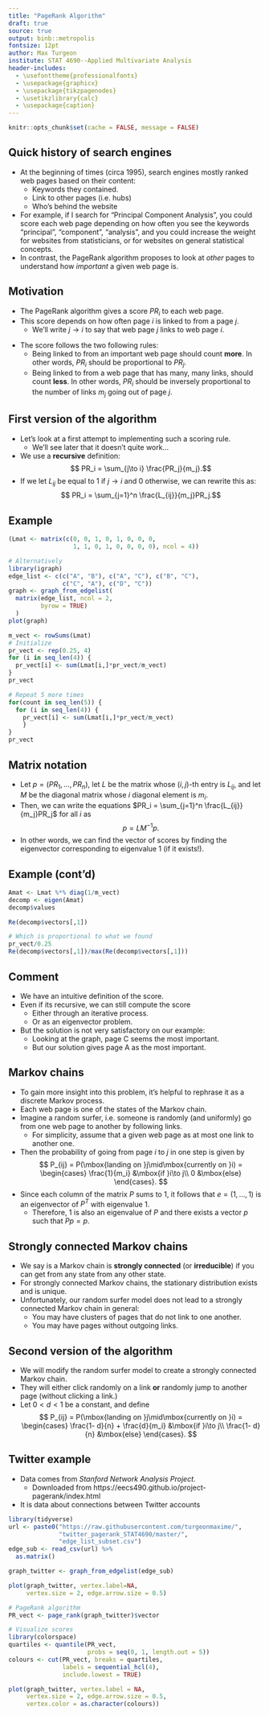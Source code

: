 ```yaml
---
title: "PageRank Algorithm"
draft: true
source: true
output: binb::metropolis
fontsize: 12pt
author: Max Turgeon
institute: STAT 4690--Applied Multivariate Analysis
header-includes:
  - \usefonttheme{professionalfonts}
  - \usepackage{graphicx}
  - \usepackage{tikzpagenodes}
  - \usetikzlibrary{calc}
  - \usepackage{caption}
---
```


```r
knitr::opts_chunk$set(cache = FALSE, message = FALSE)
```

## Quick history of search engines {.allowframebreaks}

  - At the beginning of times (circa 1995), search engines mostly ranked web pages based on their content:
    + Keywords they contained.
    + Link to other pages (i.e. hubs)
    + Who's behind the website
  - For example, if I search for "Principal Component Analysis", you could score each web page depending on how often you see the keywords "principal", "component", "analysis", and you could increase the weight for websites from statisticians, or for websites on general statistical concepts.
  - In contrast, the PageRank algorithm proposes to look at *other* pages to understand how *important* a given web page is.
  
## Motivation {.allowframebreaks}

\vspace{1.5cm}

  - The PageRank algorithm gives a score $PR_i$ to each web page.
  - This score depends on how often page $i$ is linked to from a page $j$.
    + We'll write $j\to i$ to say that web page $j$ links to web page $i$.
    
\vspace{1.5cm}
    
  - The score follows the two following rules:
    + Being linked to from an important web page should count **more**. In other words, $PR_i$ should be proportional to $PR_j$.
    + Being linked to from a web page that has many, many links, should count **less**. In other words, $PR_i$ should be inversely proportional to the number of links $m_j$ going out of page $j$.

## First version of the algorithm

  - Let's look at a first attempt to implementing such a scoring rule.
    + We'll see later that it doesn't quite work...
  - We use a **recursive** definition:
  $$ PR_i = \sum_{j\to i} \frac{PR_j}{m_j}.$$
  - If we let $L_{ij}$ be equal to 1 if $j\to i$ and 0 otherwise, we can rewrite this as:
  $$ PR_i = \sum_{j=1}^n \frac{L_{ij}}{m_j}PR_j.$$

## Example {.allowframebreaks}
  
```r
(Lmat <- matrix(c(0, 0, 1, 0, 1, 0, 0, 0,
                  1, 1, 0, 1, 0, 0, 0, 0), ncol = 4))
```

```r
# Alternatively
library(igraph)
edge_list <- c(c("A", "B"), c("A", "C"), c("B", "C"),
               c("C", "A"), c("D", "C"))
graph <- graph_from_edgelist(
  matrix(edge_list, ncol = 2,
         byrow = TRUE)
  )
plot(graph)
```

```r
m_vect <- rowSums(Lmat)
# Initialize
pr_vect <- rep(0.25, 4)
for (i in seq_len(4)) {
  pr_vect[i] <- sum(Lmat[i,]*pr_vect/m_vect)
}
pr_vect
```

```r
# Repeat 5 more times
for(count in seq_len(5)) {
  for (i in seq_len(4)) {
    pr_vect[i] <- sum(Lmat[i,]*pr_vect/m_vect)
    }
}
pr_vect
```

## Matrix notation

  - Let $p = (PR_1, \ldots, PR_n)$, let $L$ be the matrix whose $(i,j)$-th entry is $L_{ij}$, and let $M$ be the diagonal matrix whose $i$ diagonal element is $m_i$.
  - Then, we can write the equations $PR_i = \sum_{j=1}^n \frac{L_{ij}}{m_j}PR_j$ for all $i$ as
  $$p = LM^{-1}p.$$
  - In other words, we can find the vector of scores by finding the eigenvector corresponding to eigenvalue 1 (if it exists!).
  
## Example (cont'd) {.allowframebreaks}

```r
Amat <- Lmat %*% diag(1/m_vect)
decomp <- eigen(Amat)
decomp$values
```

```r
Re(decomp$vectors[,1])

# Which is proportional to what we found
pr_vect/0.25
Re(decomp$vectors[,1])/max(Re(decomp$vectors[,1]))
```

## Comment

  - We have an intuitive definition of the score.
  - Even if its recursive, we can still compute the score
    + Either through an iterative process.
    + Or as an eigenvector problem.
  - But the solution is not very satisfactory on our example:
    + Looking at the graph, page C seems the most important.
    + But our solution gives page A as the most important.
    
## Markov chains {.allowframebreaks}

  - To gain more insight into this problem, it's helpful to rephrase it as a discrete Markov process.
  - Each web page is one of the states of the Markov chain.
  - Imagine a random surfer, i.e. someone is randomly (and uniformly) go from one web page to another by following links.
    + For simplicity, assume that a given web page as at most one link to another one.
  - Then the probability of going from page $i$ to $j$ in one step is given by
  $$ P_{ij} = P(\mbox{landing on }j\mid\mbox{currently on }i) = \begin{cases}
\frac{1}{m_i} &\mbox{if }i\to j\\
0 &\mbox{else} \end{cases}. $$
  - Since each column of the matrix $P$ sums to 1, it follows that $e = (1, \ldots, 1)$ is an eigenvector of $P^T$ with eigenvalue 1.
    + Therefore, 1 is also an eigenvalue of $P$ and there exists a vector $p$ such that $Pp = p$.
    
## Strongly connected Markov chains

  - We say is a Markov chain is **strongly connected** (or **irreducible**) if you can get from any state from any other state.
  - For strongly connected Markov chains, the stationary distribution exists and is unique.
  - Unfortunately, our random surfer model does not lead to a strongly connected Markov chain in general:
    + You may have clusters of pages that do not link to one another.
    + You may have pages without outgoing links.
    
## Second version of the algorithm

  - We will modify the random surfer model to create a strongly connected Markov chain.
  - They will either click randomly on a link **or** randomly jump to another page (without clicking a link.)
  - Let $0 < d < 1$ be a constant, and define
  $$ P_{ij} = P(\mbox{landing on }j\mid\mbox{currently on }i) = \begin{cases}
  \frac{1- d}{n} + \frac{d}{m_i} &\mbox{if }i\to j\\
  \frac{1- d}{n} &\mbox{else} \end{cases}. $$
  
## Twitter example {.allowframebreaks}

  - Data comes from *Stanford Network Analysis Project*.
    + Downloaded from https://eecs490.github.io/project-pagerank/index.html
  - It is data about connections between Twitter accounts

```r
library(tidyverse)
url <- paste0("https://raw.githubusercontent.com/turgeonmaxime/",
              "twitter_pagerank_STAT4690/master/", 
              "edge_list_subset.csv")
edge_sub <- read_csv(url) %>% 
  as.matrix()
```

```r
graph_twitter <- graph_from_edgelist(edge_sub)

plot(graph_twitter, vertex.label=NA, 
     vertex.size = 2, edge.arrow.size = 0.5)
```

```r
# PageRank algorithm
PR_vect <- page_rank(graph_twitter)$vector

# Visualize scores
library(colorspace)
quartiles <- quantile(PR_vect,
                      probs = seq(0, 1, length.out = 5))
colours <- cut(PR_vect, breaks = quartiles, 
               labels = sequential_hcl(4), 
               include.lowest = TRUE)
```

```r
plot(graph_twitter, vertex.label = NA, 
     vertex.size = 2, edge.arrow.size = 0.5,
     vertex.color = as.character(colours))
```


